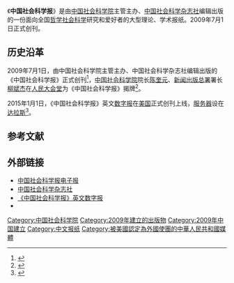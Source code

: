 {{Infobox newspaper
| name         = 中国社会科学报<br/>{{small|Chinese Social Sciences Today}}
| logo         =
| image        =
| motto        =
| type         = 
| format       = 
| owner        = [[中国社会科学院|中国社会科学院]]
| publisher    = [[中国社会科学杂志社|中国社会科学杂志社]]
| chiefeditor  = 
| foundation   = {{Sda|2009|7|1}}
| language     = [[中文|中文]]
| headquarters = [[北京市|北京市]][[朝阳区_(北京市)|朝阳区]]光华路15号
| circulation  =
| readership   = 学术界人士
| ISSN         =
| CN           = 11-0274
| website      = [https://epaper.csstoday.net 电子报]
}}
《'''中国社会科学报'''》是由[[中国社会科学院|中国社会科学院]]主管主办、[[中国社会科学杂志社|中国社会科学杂志社]]编辑出版的一份面向全国[[哲学|哲学]][[社会科学|社会科学]]研究和爱好者的大型理论、学术报纸。2009年7月1日正式创刊。
==历史沿革==
2009年7月1日，由中国社会科学院主管主办、中国社会科学杂志社编辑出版的《中国社会科学报》正式创刊<ref>{{cite news |title=《中国社会科学报》在北京创刊 |url=http://www.chinanews.com/cul/news/2009/07-02/1757631.shtml |work=中国新闻网 |date=2020-07-02}}</ref>，[[中国社会科学院|中国社会科学院]]院长[[陈奎元|陈奎元]]、[[新闻出版总署|新闻出版总署]]署长[[柳斌杰|柳斌杰]]在[[人民大会堂|人民大会堂]]为《中国社会科学报》揭牌<ref>{{cite news |author1=肖国忠 |title=《中国社会科学报》创刊 |url=http://www.gmw.cn/01gmrb/2009-07/02/content_943285.htm |work=光明日报 |date=2009-07-02}}</ref>。

2015年1月1日，《中国社会科学报》英文[[数字报|数字报]]在[[美国|美国]]正式创刊上线，[[服务器|服务器]]设在[[达拉斯|达拉斯]]<ref>{{cite news |title=《中国社会科学报》英文数字报创刊上线 |url=http://www.cssn.cn/xspj/qkpj/201501/t20150112_1474937.shtml |work=中国社会科学报 |date=2015-01-05 |accessdate=2020-09-15 |archive-date=2021-07-11 |archive-url=https://web.archive.org/web/20210711025931/http://www.cssn.cn/xspj/qkpj/201501/t20150112_1474937.shtml |dead-url=no }}</ref>。

==参考文献==
{{reflist}}

==外部链接==
*[https://epaper.csstoday.net 中国社会科学报电子报] {{Wayback|url=https://epaper.csstoday.net/ |date=20220120104610 }}
*[http://sscp.cssn.cn/ 中国社会科学杂志社]{{Wayback|url=http://sscp.cssn.cn/ |date=20200731100512 }}
*[http://www.csstoday.com/ 《中国社会科学报》英文数字报]{{Wayback|url=http://www.csstoday.com/ |date=20200606194204 }}
*{{weibo|zgshkxb}}

{{机关报}}
{{Authority control}}
[[Category:中国社会科学院|Category:中国社会科学院]]
[[Category:2009年建立的出版物|Category:2009年建立的出版物]]
[[Category:2009年中国建立|Category:2009年中国建立]]
[[Category:中文报纸|Category:中文报纸]]
[[Category:被美國認定為外國使團的中華人民共和國媒體|Category:被美國認定為外國使團的中華人民共和國媒體]]